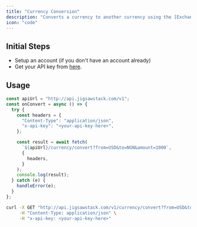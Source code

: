 ```yaml
---
title: "Currency Conversion"
description: "Converts a currency to another currency using the [Exchange Rates API](https://docs.jigsawstack.com/api-reference/currency/convert)."
icon: "code"
---
```


## Initial Steps

- Setup an account (if you don't have an account already)
- Get your API key from [here](https://jigsawstack.com/dashboard).

## Usage

<CodeGroup>

```javascript Node.js
const apiUrl = "http://api.jigsawstack.com/v1";
const onConvert = async () => {
  try {
    const headers = {
      "Content-Type": "application/json",
      "x-api-key": "<your-api-key-here>",
    };

    const result = await fetch(
      `${apiUrl}/currency/convert?from=USD&to=NGN&amount=1000`,
      {
        headers,
      }
    );
    console.log(result);
  } catch (e) {
    handleError(e);
  }
};
```

```bash cURL
curl -X GET "http://api.jigsawstack.com/v1/currency/convert?from=USD&to=NGN&amount=1000" \
     -H "Content-Type: application/json" \
     -H "x-api-key: <your-api-key-here>"
```

</CodeGroup>
